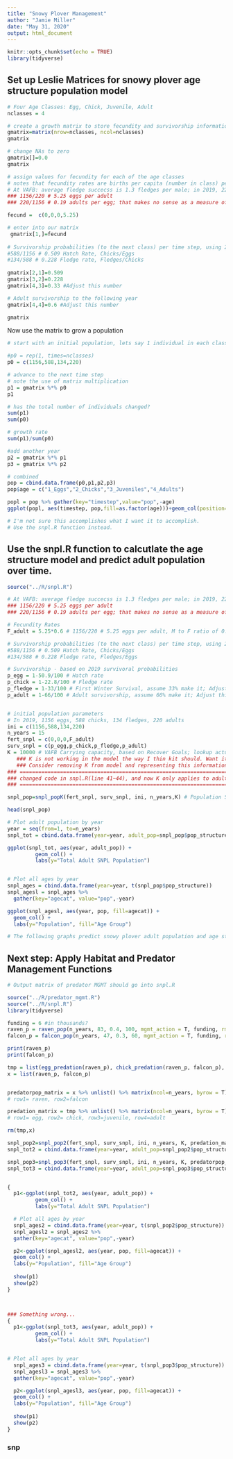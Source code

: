 ```yaml
---
title: "Snowy Plover Management"
author: "Jamie Miller"
date: "May 31, 2020"
output: html_document
---
```


```r
knitr::opts_chunk$set(echo = TRUE)
library(tidyverse)
```

## Set up Leslie Matrices for snowy plover age structure population model
```r
# Four Age Classes: Egg, Chick, Juvenile, Adult
nclasses = 4

# create a growth matrix to store fecundity and survivorship information
gmatrix=matrix(nrow=nclasses, ncol=nclasses)
gmatrix

# change NAs to zero
gmatrix[]=0.0
gmatrix

# assign values for fecundity for each of the age classes 
# notes that fecundity rates are births per capita (number in class) per time step
# At VAFB: average fledge succecss is 1.3 fledges per male; in 2019, 220 adults, 1156 eggs, 588 chicks, 134 fledges 
### 1156/220 # 5.25 eggs per adult
### 220/1156 # 0.19 adults per egg; that makes no sense as a measure of fecundity

fecund =  c(0,0,0,5.25)

# enter into our matrix
 gmatrix[1,]=fecund
 
# Survivorship probabilities (to the next class) per time step, using 2019 data.
#588/1156 # 0.509 Hatch Rate, Chicks/Eggs
#134/588 # 0.228 Fledge rate, Fledges/Chicks
 
gmatrix[2,1]=0.509  
gmatrix[3,2]=0.228
gmatrix[4,3]=0.33 #Adjust this number

# Adult survivorship to the following year
gmatrix[4,4]=0.6 #Adjust this number

gmatrix

```

Now use the matrix to grow a population 
```r
# start with an initial population, lets say 1 individual in each class

#p0 = rep(1, times=nclasses)
p0 = c(1156,588,134,220)

# advance to the next time step
# note the use of matrix multiplication
p1 = gmatrix %*% p0
p1

# has the total number of individuals changed?
sum(p1)
sum(p0)

# growth rate
sum(p1)/sum(p0)

#add another year
p2 = gmatrix %*% p1
p3 = gmatrix %*% p2

# combined
pop = cbind.data.frame(p0,p1,p2,p3)
pop$age = c("1_Eggs","2_Chicks","3_Juveniles","4_Adults")

popl = pop %>% gather(key="timestep",value="pop",-age)
ggplot(popl, aes(timestep, pop,fill=as.factor(age)))+geom_col(position="dodge")+labs(fill="Age Group")

# I'm not sure this accomplishes what I want it to accomplish.
# Use the snpl.R function instead.

```


## Use the snpl.R function to calcutlate the age structure model and predict adult population over time. 
```r

source("../R/snpl.R")

# At VAFB: average fledge succecss is 1.3 fledges per male; in 2019, 220 adults, 1156 eggs, 588 chicks, 134 fledges 
### 1156/220 # 5.25 eggs per adult
### 220/1156 # 0.19 adults per egg; that makes no sense as a measure of fecundity

# Fecundity Rates
F_adult = 5.25*0.6 # 1156/220 # 5.25 eggs per adult, M to F ratio of 0.6 (3 males to 2 females). represents number eggs per female; adjust for diff sex ratios

# Survivorship probabilities (to the next class) per time step, using 2019 data.
#588/1156 # 0.509 Hatch Rate, Chicks/Eggs
#134/588 # 0.228 Fledge rate, Fledges/Eggs

# Survivorship - based on 2019 survivoral probabilities
p_egg = 1-50.9/100 # Hatch rate
p_chick = 1-22.8/100 # Fledge rate
p_fledge = 1-33/100 # First Winter Survival, assume 33% make it; Adjust this value as needed.
p_adult = 1-66/100 # Adult survivorship, assume 66% make it; Adjust this value as needed.


# initial population parameters
# In 2019, 1156 eggs, 588 chicks, 134 fledges, 220 adults
ini = c(1156,588,134,220)
n_years = 15
fert_snpl = c(0,0,0,F_adult)
surv_snpl = c(p_egg,p_chick,p_fledge,p_adult)
K = 10000 # VAFB Carrying capacity, based on Recover Goals; lookup actual value and adjust 
   ### K is not working in the model the way I thin kit should. Want it to apply only to adults, but it is applying to all life stages.
   ### Consider removing K from model and representing this information graphically.
### ===================================================================================
### changed code in snpl.R(line 41~44), and now K only applies to adult population. ###
### ===================================================================================

snpl_pop=snpl_popK(fert_snpl, surv_snpl, ini, n_years,K) # Population Structure

head(snpl_pop)

# Plot adult population by year
year = seq(from=1, to=n_years)
snpl_tot = cbind.data.frame(year=year, adult_pop=snpl_pop$pop_structure[4,])

ggplot(snpl_tot, aes(year, adult_pop)) +
         geom_col() +
         labs(y="Total Adult SNPL Population")


# Plot all ages by year
snpl_ages = cbind.data.frame(year=year, t(snpl_pop$pop_structure))
snpl_agesl = snpl_ages %>% 
  gather(key="agecat", value="pop",-year)

ggplot(snpl_agesl, aes(year, pop, fill=agecat)) +
  geom_col() +
  labs(y="Population", fill="Age Group")

# The following graphs predict snowy plover adult population and age structure over 15 years if 2019 fecundity and survivorship rates apply to all years.

```

## Next step: Apply Habitat and Predator Management Functions
```r

# Output matrix of predator MGMT should go into snpl.R

source("../R/predator_mgmt.R")
source("../R/snpl.R")
library(tidyverse)

funding = 6 #in thousands?
raven_p = raven_pop(n_years, 83, 0.4, 100, mgmt_action = T, funding, rmv_eff= 9, min = 0.4)
falcon_p = falcon_pop(n_years, 47, 0.3, 60, mgmt_action = T, funding, rmv_eff= 4, min = 0.6)

print(raven_p)
print(falcon_p)

tmp = list(egg_predation(raven_p), chick_predation(raven_p, falcon_p), juvenile_predation(falcon_p), adult_predation(falcon_p))
x = list(raven_p, falcon_p)


predatorpop_matrix = x %>% unlist() %>% matrix(ncol=n_years, byrow = T)
# row1= raven, row2=falcon

predation_matrix = tmp %>% unlist() %>% matrix(ncol=n_years, byrow = T) #%>% as.data.frame()
# row1= egg, row2= chick, row3=juvenile, row4=adult

rm(tmp,x)

snpl_pop2=snpl_pop2(fert_snpl, surv_snpl, ini, n_years, K, predation_matrix) # Test purpose
snpl_tot2 = cbind.data.frame(year=year, adult_pop=snpl_pop2$pop_structure[4,])

snpl_pop3=snpl_pop3(fert_snpl, surv_snpl, ini, n_years, K, predatorpop_matrix) # Test purpose
snpl_tot3 = cbind.data.frame(year=year, adult_pop=snpl_pop3$pop_structure[4,])


{
  p1<-ggplot(snpl_tot2, aes(year, adult_pop)) +
         geom_col() +
         labs(y="Total Adult SNPL Population")

  # Plot all ages by year
  snpl_ages2 = cbind.data.frame(year=year, t(snpl_pop2$pop_structure))
  snpl_agesl2 = snpl_ages2 %>% 
  gather(key="agecat", value="pop",-year)

  p2<-ggplot(snpl_agesl2, aes(year, pop, fill=agecat)) +
  geom_col() +
  labs(y="Population", fill="Age Group")
  
  show(p1)
  show(p2)
}



### Something wrong...
{
  p1<-ggplot(snpl_tot3, aes(year, adult_pop)) +
         geom_col() +
         labs(y="Total Adult SNPL Population")


# Plot all ages by year
  snpl_ages3 = cbind.data.frame(year=year, t(snpl_pop3$pop_structure))
  snpl_agesl3 = snpl_ages3 %>% 
  gather(key="agecat", value="pop",-year)

  p2<-ggplot(snpl_agesl3, aes(year, pop, fill=agecat)) +
  geom_col() +
  labs(y="Population", fill="Age Group")
  
  show(p1)
  show(p2)
}

```







### snp





